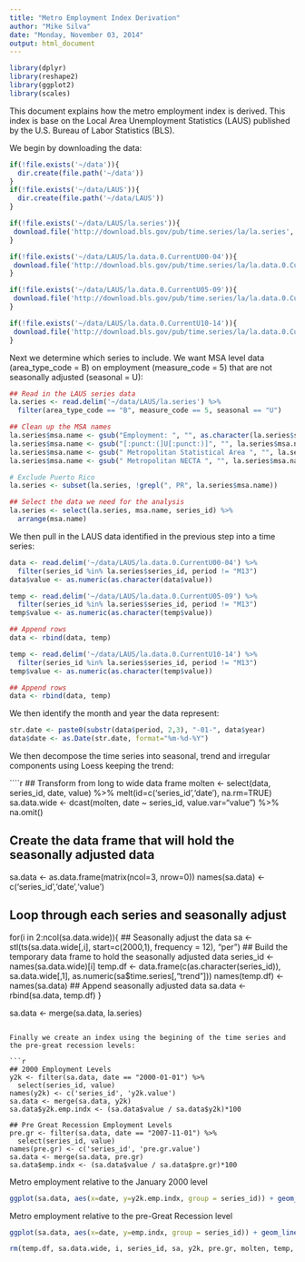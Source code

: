```yaml
---
title: "Metro Employment Index Derivation"
author: "Mike Silva"
date: "Monday, November 03, 2014"
output: html_document
---
```


```r
library(dplyr)
library(reshape2)
library(ggplot2)
library(scales)
```

This document explains how the metro employment index is derived.  This index is base on the Local Area Unemployment Statistics (LAUS) published by the U.S. Bureau of Labor Statistics (BLS).

We begin by downloading the data:  

```r
if(!file.exists('~/data')){
  dir.create(file.path('~/data'))              
}
if(!file.exists('~/data/LAUS')){
  dir.create(file.path('~/data/LAUS'))              
}

if(!file.exists('~/data/LAUS/la.series')){
 download.file('http://download.bls.gov/pub/time.series/la/la.series', '~/data/LAUS/la.series')              
}

if(!file.exists('~/data/LAUS/la.data.0.CurrentU00-04')){
 download.file('http://download.bls.gov/pub/time.series/la/la.data.0.CurrentU00-04', '~/data/LAUS/la.data.0.CurrentU00-04')              
}

if(!file.exists('~/data/LAUS/la.data.0.CurrentU05-09')){
 download.file('http://download.bls.gov/pub/time.series/la/la.data.0.CurrentU05-09', '~/data/LAUS/la.data.0.CurrentU05-09')              
}

if(!file.exists('~/data/LAUS/la.data.0.CurrentU10-14')){
 download.file('http://download.bls.gov/pub/time.series/la/la.data.0.CurrentU10-14', '~/data/LAUS/la.data.0.CurrentU10-14')              
}
```

Next we determine which series to include.  We want MSA level data (area_type_code = B) on employment (measure_code = 5) that are not seasonally adjusted (seasonal = U):

```r
## Read in the LAUS series data
la.series <- read.delim('~/data/LAUS/la.series') %>%
  filter(area_type_code == "B", measure_code == 5, seasonal == "U")

## Clean up the MSA names
la.series$msa.name <- gsub("Employment: ", "", as.character(la.series$series_title))
la.series$msa.name <- gsub("[:punct:(]U[:punct:)]", "", la.series$msa.name)
la.series$msa.name <- gsub(" Metropolitan Statistical Area ", "", la.series$msa.name)
la.series$msa.name <- gsub(" Metropolitan NECTA ", "", la.series$msa.name)

# Exclude Puerto Rico
la.series <- subset(la.series, !grepl(", PR", la.series$msa.name))

## Select the data we need for the analysis
la.series <- select(la.series, msa.name, series_id) %>%
  arrange(msa.name)
```

We then pull in the LAUS data identified in the previous step into a time series:

```r
data <- read.delim('~/data/LAUS/la.data.0.CurrentU00-04') %>%
  filter(series_id %in% la.series$series_id, period != "M13")
data$value <- as.numeric(as.character(data$value))

temp <- read.delim('~/data/LAUS/la.data.0.CurrentU05-09') %>%
  filter(series_id %in% la.series$series_id, period != "M13")
temp$value <- as.numeric(as.character(temp$value))

## Append rows
data <- rbind(data, temp)

temp <- read.delim('~/data/LAUS/la.data.0.CurrentU10-14') %>%
  filter(series_id %in% la.series$series_id, period != "M13")
temp$value <- as.numeric(as.character(temp$value))

## Append rows
data <- rbind(data, temp)
```

We then identify the month and year the data represent:

```r
str.date <- paste0(substr(data$period, 2,3), "-01-", data$year)
data$date <- as.Date(str.date, format="%m-%d-%Y")
```

We then decompose the time series into seasonal, trend and irregular components using Loess keeping the trend:

````r
## Transform from long to wide data frame
molten <- select(data, series_id, date, value) %>%
  melt(id=c('series_id','date'), na.rm=TRUE)
sa.data.wide <- dcast(molten, date ~ series_id, value.var="value") %>%
  na.omit()

## Create the data frame that will hold the seasonally adjusted data
sa.data <- as.data.frame(matrix(ncol=3, nrow=0))
names(sa.data) <- c('series_id','date','value')

## Loop through each series and seasonally adjust
for(i in 2:ncol(sa.data.wide)){
  ## Seasonally adjust the data
  sa <- stl(ts(sa.data.wide[,i], start=c(2000,1), frequency = 12), "per")
  ## Build the temporary data frame to hold the seasonally adjusted data
  series_id <-  names(sa.data.wide)[i]
  temp.df <- data.frame(c(as.character(series_id)), sa.data.wide[,1], as.numeric(sa$time.series[,"trend"]))
  names(temp.df) <- names(sa.data)
  ## Append seasonally adjusted data
  sa.data <- rbind(sa.data, temp.df)
}

sa.data <- merge(sa.data, la.series)
```

Finally we create an index using the begining of the time series and the pre-great recession levels:

```r
## 2000 Employment Levels
y2k <- filter(sa.data, date == "2000-01-01") %>%
  select(series_id, value)
names(y2k) <- c('series_id', 'y2k.value')
sa.data <- merge(sa.data, y2k)
sa.data$y2k.emp.indx <- (sa.data$value / sa.data$y2k)*100

## Pre Great Recession Employment Levels
pre.gr <- filter(sa.data, date == "2007-11-01") %>%
  select(series_id, value)
names(pre.gr) <- c('series_id', 'pre.gr.value')
sa.data <- merge(sa.data, pre.gr)
sa.data$emp.indx <- (sa.data$value / sa.data$pre.gr)*100
```

Metro employment relative to the January 2000 level  

```r
ggplot(sa.data, aes(x=date, y=y2k.emp.indx, group = series_id)) + geom_line(color=alpha("#222222", .1)) + scale_x_date() + theme(axis.title.x = element_blank()) + ylab("Employment Index (Jan 2000 = 100)")
```

Metro employment relative to the pre-Great Recession level  

```r
ggplot(sa.data, aes(x=date, y=emp.indx, group = series_id)) + geom_line(color=alpha("#222222", .1)) + scale_x_date() + theme(axis.title.x = element_blank()) + ylab("Employment Index (Nov 2007 = 100)")
```

```r
rm(temp.df, sa.data.wide, i, series_id, sa, y2k, pre.gr, molten, temp, str.date)
```